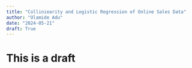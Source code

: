 ```yaml
---
title: "Colliniearity and Logistic Regression of Online Sales Data"
author: "Olamide Adu"
date: "2024-05-21"
draft: True
---
```


# This is a draft
